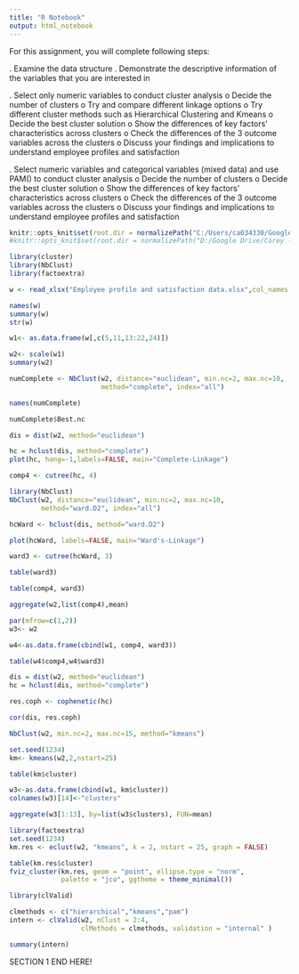 ---
title: "R Notebook"
output: html_notebook
---

For this assignment, you will complete following steps:

.	Examine the data structure
.	Demonstrate the descriptive information of the variables that you are interested in

.	Select only numeric variables to conduct cluster analysis
    o	Decide the number of clusters
    o	Try and compare different linkage options
    o	Try different cluster methods such as Hierarchical Clustering and Kmeans
    o	Decide the best cluster solution
    o	Show the differences of key factors' characteristics across clusters
    o	Check the differences of the 3 outcome variables across the clusters
    o	Discuss your findings and implications to understand employee profiles and satisfaction
    
.	Select numeric variables and categorical variables (mixed data) and use PAM() to conduct cluster analysis
    o	Decide the number of clusters
    o	Decide the best cluster solution
    o	Show the differences of key factors' characteristics across clusters 
    o	Check the differences of the 3 outcome variables across the clusters
    o	Discuss your findings and implications to understand employee profiles and satisfaction

```{r setup, include=FALSE}
knitr::opts_knit$set(root.dir = normalizePath("C:/Users/ca034330/Google Drive/Corey - School/!Spring 2019 B/Assignment1/data/"))
#knitr::opts_knit$set(root.dir = normalizePath("D:/Google Drive/Corey - School/!Spring 2019 B/Assignment1/data/"))
```

```{r}
library(cluster) 
library(NbClust) 
library(factoextra)
```

```{r data_load}
w <- read_xlsx("Employee profile and satisfaction data.xlsx",col_names = TRUE)
```

```{r}
names(w)
summary(w)
str(w)
```

```{r}
w1<- as.data.frame(w[,c(5,11,13:22,24)])
```

```{r}
w2<- scale(w1)
summary(w2)

```

```{r}
numComplete <- NbClust(w2, distance="euclidean", min.nc=2, max.nc=10,
                       method="complete", index="all")

```

```{r}
names(numComplete)
```

```{r}
numComplete$Best.nc
```

```{r}
dis = dist(w2, method="euclidean")
```

```{r}
hc = hclust(dis, method="complete")
plot(hc, hang=-1,labels=FALSE, main="Complete-Linkage")
```

```{r}
comp4 <- cutree(hc, 4)
```

```{r}
library(NbClust) 
NbClust(w2, distance="euclidean", min.nc=2, max.nc=10,
        method="ward.D2", index="all")

```

```{r}
hcWard <- hclust(dis, method="ward.D2")

plot(hcWard, labels=FALSE, main="Ward's-Linkage")

ward3 <- cutree(hcWard, 3)

table(ward3)
```

```{r}
table(comp4, ward3)
```

```{r}
aggregate(w2,list(comp4),mean)

par(mfrow=c(1,2))
w3<- w2

```

```{r}
w4<-as.data.frame(cbind(w1, comp4, ward3))

table(w4$comp4,w4$ward3)

```

```{r}
dis = dist(w2, method="euclidean")
hc = hclust(dis, method="complete")

```

```{r}
res.coph <- cophenetic(hc)
```

```{r}
cor(dis, res.coph)
```

```{r}
NbClust(w2, min.nc=2, max.nc=15, method="kmeans")
```

```{r}
set.seed(1234)
km<- kmeans(w2,2,nstart=25)

```

```{r}
table(km$cluster)
```

```{r}
w3<-as.data.frame(cbind(w1, km$cluster))
colnames(w3)[14]<-"clusters"

```

```{r}
aggregate(w3[1:13], by=list(w3$clusters), FUN=mean)
```

```{r}
library(factoextra)
set.seed(1234)
km.res <- eclust(w2, "kmeans", k = 2, nstart = 25, graph = FALSE)

table(km.res$cluster)
fviz_cluster(km.res, geom = "point", ellipse.type = "norm",
             palette = "jco", ggtheme = theme_minimal())

```

```{r}
library(clValid)
```

```{r}
clmethods <- c("hierarchical","kmeans","pam")
intern <- clValid(w2, nClust = 2:4,
                  clMethods = clmethods, validation = "internal" )
```

```{r}
summary(intern)
```

SECTION 1 END HERE!

